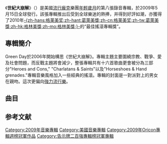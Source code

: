 {{noteTA
|G1=Show
|G2=Music
|1=zh-hans:Green Day; zh-tw:年輕歲月; zh-cn:绿日乐队; zh-hk:Green Day;
|2=zh-cn:美式笨瓜;zh-tw:美國大白痴;zh-hk:American Idiot;zh-sg:American Idiot;
}}
{{Infobox Album 
| Name        = 世紀大崩解
| Type        = 專輯
| Artist      = [[年輕歲月|年輕歲月]]
| Cover       = 21st Century Breakdown Album Cover.jpg
| Released    = 2009年5月15日
| Recorded    = 2006年-2009年于[[好莱坞|好莱坞]]Ocean Way Recording
| Genre       = [[龐克搖滾|龐克搖滾]]、[[流行龐克|流行龐克]]、[[另類搖滾|另類搖滾]]、[[強力流行|強力流行]] 
| Length      =
| Label       = Reprise Records
| Producer    = {{link-en|布奇·維格|Butch Vig}}、[[年輕歲月|年輕歲月]]
| Reviews     =
| Last album  = [[美國大白痴|美國大白痴]]<br/>（2004年）
| This album  = '''世紀大崩解'''<br/>（2009年）
| Next album  =Last Night on Earth: Live in Tokyo<br/>（2009年）
| Misc        = {{Singles
  | Name          = 21st Century Breakdown
  | Type          = 專輯
  | single 1      = [[Know_Your_Enemy|Know Your Enemy]]
  | single 1 date = 2009年4月20日
  }}
}}

《'''世紀大崩解'''》（{{lang-en|''21st Century Breakdown''}}）是美國[[流行龐克|流行龐克]]樂團[[年輕歲月|年輕歲月]]的第八張錄音專輯，於2009年5月15日全球發行。該張專輯推出后受到全球樂迷的熱捧，并得到好評如潮，亦獲得了2010年[[Grammy_Awards|-{zh-hans:格莱美奖;zh-hant:葛萊美獎;zh-cn:格莱美奖;zh-tw:葛萊美獎;zh-hk:格林美獎;zh-mo:格林美獎;}-]]的“最佳搖滾專輯獎”。

== 專輯簡介 ==
Green Day於2006年開始構思《世紀大崩解》。專輯主題主要圍繞宗教、戰爭、愛及社會問題，而反戰主題將會減少，整張專輯共有十六首歌曲更會被分為三部分"Heroes and Cons," "Charlatans & Saints"以及"Horseshoes &  Hand grenades."專輯音樂風格加入一些經典的搖滾。專輯的封面是一對派對上的男女在親吻。這次更偏向[[強力流行|強力流行樂]]。

== 曲目 ==
{{tracklist
| all_lyrics      = [[Billie_Joe_Armstrong|Billie Joe Armstrong]]
| all_music       = [[Green_Day|Green Day]]
| title1  = 世紀之歌
| note1  = Song of the Century
| length1 = 0:57
}}
{{tracklist
| headline = Act I: 英雄與罪犯（Act I: Heroes and Cons）

| title2  = 世紀大崩解
| note2  =21st Century Breakdown
| length2 = 5:09

| title3  =知道您的敵人
| note3  = Know Your Enemy
| length3 = 3:11

| title4  = ¡葛洛莉亞萬歲!(驚呼版)
| note4  =¡Viva la Gloria!
| length4 = 3:31

| title5  = 腦葉手術之前
| note5  =Before the Lobotomy
| length5 = 4:37

| title6  = 克利斯坦的地獄
| note6  =Christian's Inferno
| length6 = 3:07

| title7  = 末晚在地球上
| note7  =Last Night on Earth
| length7 = 3:57

}}
{{tracklist
| headline = Act II: 狡猾騙徒與聖人（Act II: Charlatans and Saints）

| title8  = 東耶穌無處
| note8  =East Jesus Nowhere
| length8 = 4:35

| title9  = 和平使者
| note9  =Peacemaker
| length9 = 3:24

| title10  = 最後的美國女孩
| note10  =Last of the American Girls
| length10 = 3:51


| title11  = 謀殺城市
| note11  =Murder City
| length11 = 2:54

| title12  = ¿葛洛莉亞萬歲?(小女孩疑問版)
| note12  =¿Viva la Gloria? (Little Girl)
| length12 = 3:48

| title13  = 不寧心綜合徵
| note13  =Restless Heart Syndrome
| length13 = 4:21
}}
{{tracklist
| headline = Act III: 差之毫釐失之千里（Act III: Horseshoes and Handgrenades）
| total_length    = 69:16

| title14  = 馬蹄鐵和手榴彈（差之毫釐失之千里）
| note14  =Horseshoes and Handgrenades
| length14 = 3:14

| title15  = 靜態時代
| note15  =The Static Age
| length15 = 4:17

| title16  = 二十一把槍
| note16  =21 Guns
| length16 = 5:21

| title17  = 美國悼詞  A. 歇斯底里大崩潰 / B. 現代世界
| note17   = American Eulogy A. Mass Hysteria / B. Modern World
| length17 = 4:26

| title18  = 見光明
| note18  =See the Light
| length18 = 4:36
}}

==参考文献==
{{reflist}}

{{Green Day}}
{{Oricon專輯週榜冠軍 (2009年)|2009年5月25日}}

[[Category:2009年音樂專輯|Category:2009年音樂專輯]]
[[Category:美國音樂專輯|Category:美國音樂專輯]]
[[Category:2009年Oricon專輯週榜冠軍作品|Category:2009年Oricon專輯週榜冠軍作品]]
[[Category:告示牌二百強專輯榜冠軍專輯|Category:告示牌二百強專輯榜冠軍專輯]]